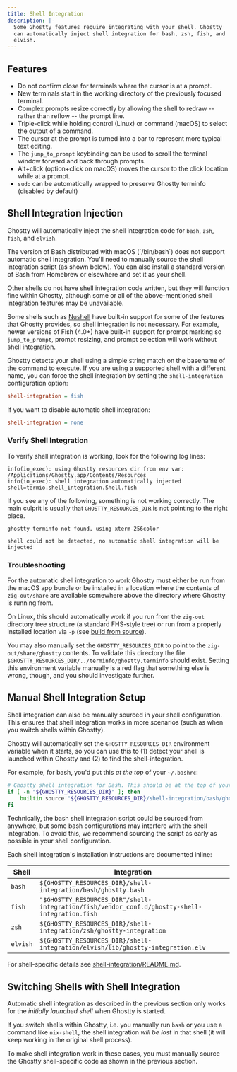```yaml
---
title: Shell Integration
description: |-
  Some Ghostty features require integrating with your shell. Ghostty
  can automatically inject shell integration for bash, zsh, fish, and
  elvish.
---
```


## Features

- Do not confirm close for terminals where the cursor is at a prompt.
- New terminals start in the working directory of the previously
  focused terminal.
- Complex prompts resize correctly by allowing the shell to
  redraw -- rather than reflow -- the prompt line.
- Triple-click while holding control (Linux) or command (macOS) to
  select the output of a command.
- The cursor at the prompt is turned into a bar to represent more
  typical text editing.
- The `jump_to_prompt` keybinding can be used to scroll the terminal window
  forward and back through prompts.
- Alt+click (option+click on macOS) moves the cursor to the click location
  while at a prompt.
- `sudo` can be automatically wrapped to preserve Ghostty terminfo
  (disabled by default)

## Shell Integration Injection

Ghostty will automatically inject the shell integration code for `bash`,
`zsh`, `fish`, and `elvish`.

<Note>
The version of Bash distributed with macOS (`/bin/bash`) does not support
automatic shell integration. You'll need to manually source the shell
integration script (as shown below). You can also install a standard
version of Bash from Homebrew or elsewhere and set it as your shell.
</Note>

Other shells do not have shell integration code written, but they will function
fine within Ghostty, although some or all of the above-mentioned shell
integration features may be unavailable.

Some shells such as [Nushell](https://www.nushell.sh) have built-in
support for some of the features that Ghostty provides, so shell
integration is not necessary. For example, newer versions of
Fish (4.0+) have built-in support for prompt marking so `jump_to_prompt`,
prompt resizing, and prompt selection will work without shell integration.

Ghostty detects your shell using a simple string match on the
basename of the command to execute. If you are using a supported
shell with a different name, you can force the shell integration
by setting the `shell-integration` configuration option:

```ini
shell-integration = fish
```

If you want to disable automatic shell integration:

```ini
shell-integration = none
```

### Verify Shell Integration

To verify shell integration is working, look for the following log lines:

```
info(io_exec): using Ghostty resources dir from env var: /Applications/Ghostty.app/Contents/Resources
info(io_exec): shell integration automatically injected shell=termio.shell_integration.Shell.fish
```

If you see any of the following, something is not working correctly.
The main culprit is usually that `GHOSTTY_RESOURCES_DIR` is not pointing
to the right place.

```
ghostty terminfo not found, using xterm-256color
```

```
shell could not be detected, no automatic shell integration will be injected
```

### Troubleshooting

For the automatic shell integration to work Ghostty must either be run
from the macOS app bundle or be installed in a location where the contents of
`zig-out/share` are available somewhere above the directory where Ghostty
is running from.

On Linux, this should automatically work if you run from the `zig-out`
directory tree structure (a standard FHS-style tree) or run from a
properly installed location via `-p` (see
[build from source](/docs/install/build)).

You may also manually set the `GHOSTTY_RESOURCES_DIR` to point to the
`zig-out/share/ghostty` contents. To validate this directory the file
`$GHOSTTY_RESOURCES_DIR/../terminfo/ghostty.terminfo` should exist.
Setting this environment variable manually is a red flag that something
else is wrong, though, and you should investigate further.

## Manual Shell Integration Setup

Shell integration can also be manually sourced in your shell
configuration. This ensures that shell integration works in more
scenarios (such as when you switch shells within Ghostty).

Ghostty will automatically set the `GHOSTTY_RESOURCES_DIR` environment
variable when it starts, so you can use this to (1) detect your shell
is launched within Ghostty and (2) to find the shell-integration.

For example, for bash, you'd put this _at the top_ of your `~/.bashrc`:

```bash
# Ghostty shell integration for Bash. This should be at the top of your bashrc!
if [ -n "${GHOSTTY_RESOURCES_DIR}" ]; then
    builtin source "${GHOSTTY_RESOURCES_DIR}/shell-integration/bash/ghostty.bash"
fi
```

<Note>
Technically, the bash shell integration script could be sourced from
anywhere, but some bash configurations may interfere with the
shell integration. To avoid this, we recommend sourcing the script
as early as possible in your shell configuration.
</Note>

Each shell integration's installation instructions are documented inline:

| Shell    | Integration                                                                                    |
| -------- | ---------------------------------------------------------------------------------------------- |
| `bash`   | `${GHOSTTY_RESOURCES_DIR}/shell-integration/bash/ghostty.bash`                                 |
| `fish`   | `"$GHOSTTY_RESOURCES_DIR"/shell-integration/fish/vendor_conf.d/ghostty-shell-integration.fish` |
| `zsh`    | `${GHOSTTY_RESOURCES_DIR}/shell-integration/zsh/ghostty-integration`                           |
| `elvish` | `${GHOSTTY_RESOURCES_DIR}/shell-integration/elvish/lib/ghostty-integration.elv`                |

For shell-specific details see <a href="https://github.com/ghostty-org/ghostty/blob/main/src/shell-integration/README.md">shell-integration/README.md</a>.

## Switching Shells with Shell Integration

Automatic shell integration as described in the previous section only works
for the _initially launched shell_ when Ghostty is started.

If you switch shells within Ghostty, i.e. you manually run `bash` or
you use a command like `nix-shell`, the shell integration _will be
lost_ in that shell (it will keep working in the original shell process).

To make shell integration work in these cases, you must manually source
the Ghostty shell-specific code as shown in the previous section.
